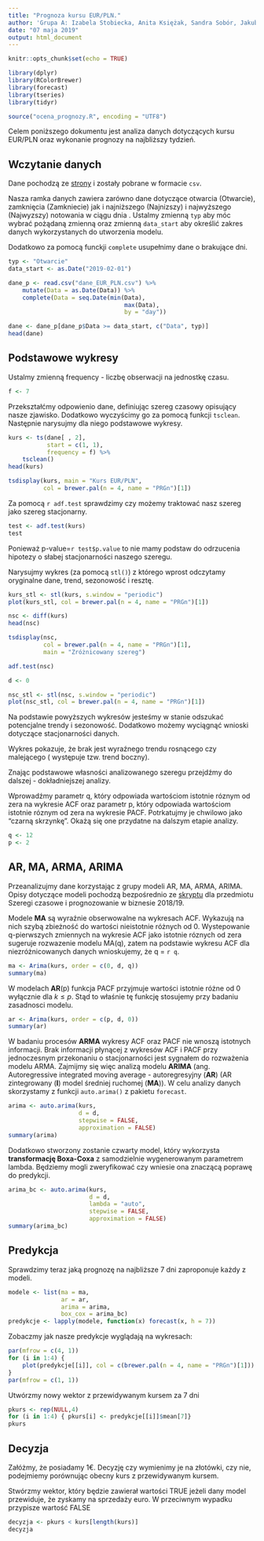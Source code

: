 ```yaml
---
title: "Prognoza kursu EUR/PLN."
author: 'Grupa A: Izabela Stobiecka, Anita Księżak, Sandra Sobór, Jakub Bujnowicz'
date: "07 maja 2019"
output: html_document
---
```


```r
knitr::opts_chunk$set(echo = TRUE)
```

```r
library(dplyr)
library(RColorBrewer)
library(forecast)
library(tseries)
library(tidyr)

source("ocena_prognozy.R", encoding = "UTF8")
```

Celem poniższego dokumentu jest analiza danych dotyczących kursu EUR/PLN oraz
wykonanie prognozy na najbliższy tydzień.  

## Wczytanie danych
Dane pochodzą ze [strony](https://stooq.pl/q/d/?s=eurpln&c=0&d1=20180507&d2=20190507)
i zostały pobrane w formacie `csv`.

Nasza ramka danych zawiera zarówno dane dotyczące otwarcia (Otwarcie), zamknięcia 
(Zamkniecie) jak i najniższego (Najnizszy) i najwyższego (Najwyzszy) notowania w 
ciągu dnia . Ustalmy zmienną `typ` aby móc wybrać pożądaną zmienną oraz zmienną 
`data_start` aby określić zakres danych wykorzystanych do utworzenia modelu.

Dodatkowo za pomocą funckji `complete` usupełnimy dane o brakujące dni.

```r
typ <- "Otwarcie"
data_start <- as.Date("2019-02-01")

dane_p <- read.csv("dane_EUR_PLN.csv") %>%
    mutate(Data = as.Date(Data)) %>%
    complete(Data = seq.Date(min(Data), 
                                 max(Data), 
                                 by = "day"))

dane <- dane_p[dane_p$Data >= data_start, c("Data", typ)]
head(dane)
```

## Podstawowe wykresy

Ustalmy zmienną frequency - liczbę obserwacji na jednostkę czasu.

```r
f <- 7
```

Przekształćmy odpowienio dane, definiując szereg czasowy opisujący nasze 
zjawisko.  Dodatkowo wyczyścimy go za pomocą funkcji `tsclean`. Następnie 
narysujmy dla niego podstawowe wykresy. 

```r
kurs <- ts(dane[ , 2],
           start = c(1, 1),
           frequency = f) %>%
    tsclean()
head(kurs)
```


```r
tsdisplay(kurs, main = "Kurs EUR/PLN", 
          col = brewer.pal(n = 4, name = "PRGn")[1])
```

Za pomocą ` r adf.test` sprawdzimy czy możemy traktować nasz szereg jako szereg 
stacjonarny.

```r
test <- adf.test(kurs)
test
```

Ponieważ p-value=`r test$p.value` to nie mamy podstaw do odrzucenia hipotezy o 
słabej stacjonarności naszego szeregu.

Narysujmy wykres (za pomocą `stl()`) z którego wprost odczytamy oryginalne 
dane, trend, sezonowość i resztę.

```r
kurs_stl <- stl(kurs, s.window = "periodic")
plot(kurs_stl, col = brewer.pal(n = 4, name = "PRGn")[1])
```

```r
nsc <- diff(kurs)
head(nsc)
```

```r
tsdisplay(nsc, 
          col = brewer.pal(n = 4, name = "PRGn")[1],
          main = "Zróżnicowany szereg")
```
<!-- Przeprowadźmy zatem test aby sprawdzić cechy słabej stacjonarności szeregu  -->
<!-- zróżnicowanego. -->

```r
adf.test(nsc)
```

<!-- Zróżnicowany szereg wykazuje cechy słabej stajonarności. Zatem nasze modele  -->
<!-- predykcyjne stworzymy w oparciu o szereg zróżnicowany. Wprowadzimy zatem parametr  -->
<!-- `d`, który będzie odpowiadał za zróżnicowanie szerego.  -->

```r
d <- 0
```


<!-- Narysujmy ponownie wykres (za pomocą `stl()`) z którego wprost odczytamy oryginalne  -->
<!-- dane, trend, sezonowość i resztę. -->

```r
nsc_stl <- stl(nsc, s.window = "periodic")
plot(nsc_stl, col = brewer.pal(n = 4, name = "PRGn")[1])
```

Na podstawie powyższych wykresów jesteśmy w stanie odszukać potencjalne trendy 
i sezonowość. Dodatkowo możemy wyciągnąć wnioski dotyczące stacjonarności danych. 

Wykres pokazuje, że brak jest wyraźnego trendu rosnącego czy malejącego ( występuje
tzw. trend boczny).

Znając podstawowe własności analizowanego szeregu przejdźmy do dalszej - 
dokładniejszej analizy.

Wprowadźmy parametr q, który odpowiada wartościom istotnie róznym od zera na 
wykresie ACF oraz parametr p, który odpowiada wartościom istotnie róznym od 
zera na wykresie PACF. Potrkatujmy je chwilowo jako "czarną skrzynkę". Okażą 
się one przydatne na dalszym etapie analizy.

```r
q <- 12
p <- 2
```


## AR, MA, ARMA, ARIMA

Przeanalizujmy dane korzystając z grupy modeli AR, MA, ARMA, ARIMA. Opisy 
dotyczące modeli pochodzą bezpośrednio ze 
[skryptu](https://github.com/PiotrMaciejKowalski/ts-r/tree/master/skrypt) 
dla przedmiotu Szeregi czasowe i prognozowanie w biznesie 2018/19.

Modele **MA** są wyraźnie obserwowalne na wykresach ACF. Wykazują na nich 
szybą zbieżność do wartości nieistotnie różnych od 0. Wystepowanie 
q-pierwszych zmiennych na wykresie ACF jako istotnie róznych od zera
sugeruje rozwazenie modelu MA(q), zatem na podstawie wykresu ACF dla 
niezróżnicowanych danych wnioskujemy, że q = `r q`.

```r
ma <- Arima(kurs, order = c(0, d, q))
summary(ma)
```

W modelach **AR**(p) funkcja PACF przyjmuje wartości istotnie różne od 0 
wyłącznie dla $k \leq p$. Stąd to właśnie
tę funkcję stosujemy przy badaniu zasadnosci modelu. 

```r
ar <- Arima(kurs, order = c(p, d, 0))
summary(ar)
```

W badaniu procesów **ARMA** wykresy ACF oraz PACF nie wnoszą 
istotnych informacji. Brak informacji płynącej z wykresów ACF i PACF przy 
jednoczesnym przekonaniu o stacjonarności jest sygnałem do rozważenia modelu
ARMA. Zajmijmy się więc analizą modelu **ARIMA** (ang. Autoregressive 
integrated moving average - autoregresyjny (**AR**) (AR zintegrowany (**I**) 
model średniej ruchomej (**MA**)). W celu analizy danych skorzystamy z funkcji 
`auto.arima()` z pakietu `forecast`.

```r
arima <- auto.arima(kurs, 
                    d = d,
                    stepwise = FALSE,
                    approximation = FALSE)
summary(arima)
```

Dodatkowo stworzony zostanie czwarty model, który wykorzysta 
**transformację Boxa-Coxa** z samodzielnie wygenerowanym parametrem lambda. 
Będziemy mogli zweryfikować czy wniesie ona znaczącą poprawę do predykcji.

```r
arima_bc <- auto.arima(kurs, 
                       d = d, 
                       lambda = "auto",
                       stepwise = FALSE,
                       approximation = FALSE)
summary(arima_bc)
```

## Predykcja
Sprawdzimy teraz jaką prognozę na najbliższe 7 dni zaproponuje każdy z modeli. 

```r
modele <- list(ma = ma,
               ar = ar,
               arima = arima,
               box_cox = arima_bc)
predykcje <- lapply(modele, function(x) forecast(x, h = 7))
```

Zobaczmy jak nasze predykcje wyglądają na wykresach:

```r
par(mfrow = c(4, 1))
for (i in 1:4) {
    plot(predykcje[[i]], col = c(brewer.pal(n = 4, name = "PRGn")[1]))
}
par(mfrow = c(1, 1))
```

Utwórzmy nowy wektor z przewidywanym kursem za 7 dni

```r
pkurs <- rep(NULL,4)
for (i in 1:4) { pkurs[i] <- predykcje[[i]]$mean[7]}
pkurs
```

## Decyzja
Załóżmy, że posiadamy 1€. Decyzję czy wymienimy je na złotówki, czy nie, 
podejmiemy porównując obecny kurs z przewidywanym kursem.

Stwórzmy wektor, który będzie zawierał wartości TRUE jeżeli dany model 
przewiduje, że zyskamy na sprzedaży euro. W przeciwnym wypadku przypisze
wartość FALSE

```r
decyzja <- pkurs < kurs[length(kurs)]
decyzja
```





